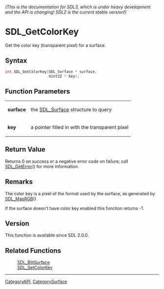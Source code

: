 ====== (This is the documentation for SDL3, which is under heavy development and the API is changing! SDL2 is the current stable version!) ======
= SDL_GetColorKey =

Get the color key (transparent pixel) for a surface.

== Syntax ==

<syntaxhighlight lang='c'>
int SDL_GetColorKey(SDL_Surface * surface,
                    Uint32 * key);
</syntaxhighlight>

== Function Parameters ==

{|
|'''surface'''
|the [[SDL_Surface]] structure to query
|-
|'''key'''
|a pointer filled in with the transparent pixel
|}

== Return Value ==

Returns 0 on success or a negative error code on failure; call
[[SDL_GetError]]() for more information.

== Remarks ==

The color key is a pixel of the format used by the surface, as generated by
[[SDL_MapRGB]]().

If the surface doesn't have color key enabled this function returns -1.

== Version ==

This function is available since SDL 2.0.0.

== Related Functions ==

:[[SDL_BlitSurface]]
:[[SDL_SetColorKey]]

----
[[CategoryAPI]], [[CategorySurface]]


